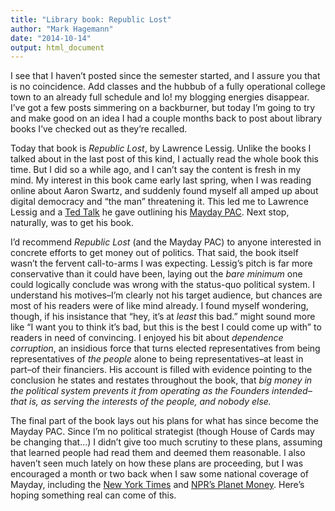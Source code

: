 ```yaml
---
title: "Library book: Republic Lost"
author: "Mark Hagemann"
date: "2014-10-14"
output: html_document
---
```


I see that I haven't posted since the semester started, and I assure you that is no coincidence. Add classes and the hubbub of a fully operational college town to an already full schedule and lo! my blogging energies disappear. I've got a few posts simmering on a backburner, but today I'm going to try and make good on an idea I had a couple months back to post about library books I've checked out as they're recalled. 

Today that book is *Republic Lost*, by Lawrence Lessig. Unlike the books I talked about in the last post of this kind, I actually read the whole book this time. But I did so a while ago, and I can't say the content is fresh in my mind. My interest in this book came early last spring, when I was reading online about Aaron Swartz, and suddenly found myself all amped up about digital democracy and "the man" threatening it. This led me to Lawrence Lessig and a [Ted Talk](http://www.ted.com/talks/lawrence_lessig_the_unstoppable_walk_to_political_reform?language=en) he gave outlining his [Mayday PAC](https://mayday.us/). Next stop, naturally, was to get his book. 

I'd recommend *Republic Lost* (and the Mayday PAC) to anyone interested in concrete efforts to get money out of politics. That said, the book itself wasn't the fervent call-to-arms I was expecting. Lessig's pitch is far more conservative than it could have been, laying out the *bare minimum* one could logically conclude was wrong with the status-quo political system. I understand his motives--I'm clearly not his target audience, but chances are most of his readers were of like mind already. I found myself wondering, though, if his insistance that "hey, it's at *least* this bad." might sound more like "I want you to think it's bad, but this is the best I could come up with" to readers in need of convincing. I enjoyed his bit about *dependence corruption*, an insidious force that turns elected representatives from being representatives of *the people* alone to being representatives--at least in part--of their financiers. His account is filled with evidence pointing to the conclusion he states and restates throughout the book, that *big money in the political system prevents it from operating as the Founders intended--that is, as serving the interests of the people, and nobody else.*

The final part of the book lays out his plans for what has since become the Mayday PAC. Since I'm no political strategist (though House of Cards may be changing that...) I didn't give too much scrutiny to these plans, assuming that learned people had read them and deemed them reasonable. I also haven't seen much lately on how these plans are proceeding, but I was encouraged a month or two back when I saw some national coverage of Mayday, including the [New York Times](http://www.nytimes.com/2014/07/29/us/spending-big-to-fight-big-donors.html) and [NPR's Planet Money](http://www.npr.org/2014/07/29/336356966/the-new-superpac-that-spends-big-so-that-others-spend-less). Here's hoping something real can come of this. 
